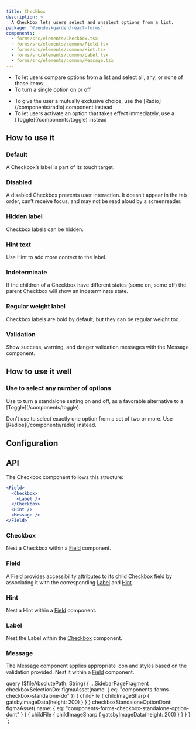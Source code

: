 ```yaml
---
title: Checkbox
description: >
  A Checkbox lets users select and unselect options from a list.
package: '@zendeskgarden/react-forms'
components:
  - forms/src/elements/Checkbox.tsx
  - forms/src/elements/common/Field.tsx
  - forms/src/elements/common/Hint.tsx
  - forms/src/elements/common/Label.tsx
  - forms/src/elements/common/Message.tsx
---
```


<Usage>
  <Use>
    <ul>
      <li>To let users compare options from a list and select all, any, or none of those items</li>
      <li>To turn a single option on or off</li>
    </ul>
  </Use>
  <Misuse>
    <ul>
      <li>
        <Markdown>
          To give the user a mutually exclusive choice, use the [Radio](/components/radio) component
          instead
        </Markdown>
      </li>
      <li>
        <Markdown>
          To let users activate an option that takes effect immediately, use a
          [Toggle](/components/toggle) instead
        </Markdown>
      </li>
    </ul>
  </Misuse>
</Usage>

## How to use it

### Default

A Checkbox’s label is part of its touch target.


<CodeExample code={DefaultCode}>
  <Default />
</CodeExample>

### Disabled

A disabled Checkbox prevents user interaction. It doesn’t appear in the tab order, can’t receive focus, and may not
be read aloud by a screenreader.


<CodeExample code={DisabledCode}>
  <Disabled />
</CodeExample>

### Hidden label

Checkbox labels can be hidden.


<CodeExample code={HiddenCode}>
  <Hidden />
</CodeExample>

### Hint text

Use Hint to add more context to the label.


<CodeExample code={HintCode}>
  <Hint />
</CodeExample>

### Indeterminate

If the children of a Checkbox have different states (some on, some off) the parent Checkbox will
show an indeterminate state.


<CodeExample code={IndeterminateCode}>
  <Indeterminate />
</CodeExample>

### Regular weight label

Checkbox labels are bold by default, but they can be regular weight too.


<CodeExample code={RegularWeightLabelCode}>
  <RegularWeightLabel />
</CodeExample>

### Validation

Show success, warning, and danger validation messages with the Message component.


<CodeExample code={ValidationCode}>
  <Validation />
</CodeExample>

## How to use it well

### Use to select any number of options

<BestPractice>
  <Do imageSource={props.data.checkboxSelectionDo.childFile.childImageSharp.gatsbyImageData}>
    <p>
      <Markdown>
        Use to turn a standalone setting on and off, as a favorable alternative to a
        [Toggle](/components/toggle).
      </Markdown>
    </p>
  </Do>
  <Dont
    imageSource={props.data.checkboxStandaloneOptionDont.childFile.childImageSharp.gatsbyImageData}
  >
    <p>
      <Markdown>
        Don't use to select exactly one option from a set of two or more. Use
        [Radios](/components/radio) instead.
      </Markdown>
    </p>
  </Dont>
</BestPractice>

## Configuration

<Configuration reactPackage={props.data.mdx.package} components={props.data.mdx.components} />

## API

The Checkbox component follows this structure:

```jsx
<Field>
  <Checkbox>
    <Label />
  </Checkbox>
  <Hint />
  <Message />
</Field>
```

### Checkbox

<Component components={props.data.mdx.components} componentName="checkbox" />

Nest a Checkbox within a [Field](#field) component.

<PropSheet components={props.data.mdx.components} componentName="checkbox" />

### Field

<Component components={props.data.mdx.components} componentName="field" />

A Field provides accessibility attributes to its child [Checkbox](#checkbox) field by associating it
with the corresponding [Label](#label) and [Hint](#hint).

<PropSheet components={props.data.mdx.components} componentName="field" />

### Hint

<Component components={props.data.mdx.components} componentName="hint" />

Nest a Hint within a [Field](#field) component.

<PropSheet components={props.data.mdx.components} componentName="hint" />

### Label

<Component components={props.data.mdx.components} componentName="label" />

Nest the Label within the [Checkbox](#checkbox) component.

<PropSheet components={props.data.mdx.components} componentName="label" />

### Message

<Component components={props.data.mdx.components} componentName="message" />

The Message component applies appropriate icon and styles based on the validation provided. Nest
it within a [Field](#field) component.

<PropSheet components={props.data.mdx.components} componentName="message" />


  query ($fileAbsolutePath: String) {
    ...SidebarPageFragment
    checkboxSelectionDo: figmaAsset(name: { eq: "components-forms-checkbox-standalone-do" }) {
      childFile {
        childImageSharp {
          gatsbyImageData(height: 200)
        }
      }
    }
    checkboxStandaloneOptionDont: figmaAsset(
      name: { eq: "components-forms-checkbox-standalone-option-dont" }
    ) {
      childFile {
        childImageSharp {
          gatsbyImageData(height: 200)
        }
      }
    }
  }
`;
